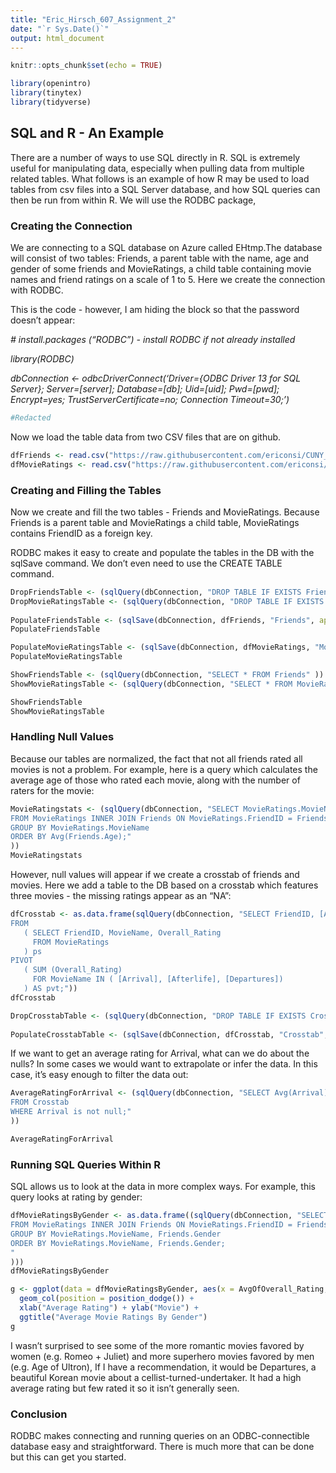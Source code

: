 ```yaml
---
title: "Eric_Hirsch_607_Assignment_2"
date: "`r Sys.Date()`"
output: html_document
---
```


```r
knitr::opts_chunk$set(echo = TRUE)
```

```r
library(openintro)
library(tinytex)
library(tidyverse)
```

## SQL and R - An Example

There are a number of ways to use SQL directly in R.  SQL is extremely useful for manipulating data, especially when pulling data from multiple related tables.  What follows is an example of how R may be used to load tables from csv files into a SQL Server database, and how SQL queries can then be run from within R.  We will use the RODBC package,

### Creating the Connection

We are connecting to a SQL database on Azure called EHtmp.The database will consist of two tables: Friends, a parent table with the name, age and gender of some friends and MovieRatings, a child table containing movie names and friend ratings on a scale of 1 to 5. Here we create the connection with RODBC.

This is the code - however, I am hiding the block so that the password doesn't appear:


  *# install.packages ("RODBC") - install RODBC if not already installed*
  
  *library(RODBC)*

  *dbConnection <- odbcDriverConnect('Driver={ODBC Driver 13 for SQL Server};*
                      *Server=[server];*
                      *Database=[db];*
                      *Uid=[uid];*
                      *Pwd=[pwd];*
                      *Encrypt=yes;*
                      *TrustServerCertificate=no;*
                      *Connection Timeout=30;')*


```r
#Redacted
```

Now we load the table data from two CSV files that are on github.

``` r
dfFriends <- read.csv("https://raw.githubusercontent.com/ericonsi/CUNY_607/main/Movie_Friends.csv", header=TRUE)
dfMovieRatings <- read.csv("https://raw.githubusercontent.com/ericonsi/CUNY_607/main/Movies_MovieRatings.csv", header=TRUE)
```

### Creating and Filling the Tables

Now we create and fill the two tables - Friends and MovieRatings. Because Friends is a parent table and MovieRatings a child table, MovieRatings contains FriendID as a foreign key. 

RODBC makes it easy to create and populate the tables in the DB with the sqlSave command.  We don't even need to use the CREATE TABLE command.

```r
DropFriendsTable <- (sqlQuery(dbConnection, "DROP TABLE IF EXISTS Friends"))
DropMovieRatingsTable <- (sqlQuery(dbConnection, "DROP TABLE IF EXISTS MovieRatings"))
  
PopulateFriendsTable <- (sqlSave(dbConnection, dfFriends, "Friends", append=TRUE))
PopulateFriendsTable

PopulateMovieRatingsTable <- (sqlSave(dbConnection, dfMovieRatings, "MovieRatings", append=TRUE))
PopulateMovieRatingsTable

ShowFriendsTable <- (sqlQuery(dbConnection, "SELECT * FROM Friends" ))
ShowMovieRatingsTable <- (sqlQuery(dbConnection, "SELECT * FROM MovieRatings" ))

ShowFriendsTable 
ShowMovieRatingsTable 
```
### Handling Null Values

Because our tables are normalized, the fact that not all friends rated all movies is not a problem.  For example, here is a query which calculates the average age of those who rated each movie, along with the number of raters for the movie:

```r
MovieRatingstats <- (sqlQuery(dbConnection, "SELECT MovieRatings.MovieName as Movie_Name, Avg(Friends.Age) AS Avg_Age_of_Raters, Count(MovieRatings.MovieID) AS N
FROM MovieRatings INNER JOIN Friends ON MovieRatings.FriendID = Friends.FriendID
GROUP BY MovieRatings.MovieName
ORDER BY Avg(Friends.Age);"
))
MovieRatingstats
```

However, null values will appear if we create a crosstab of friends and movies. Here we add a table to the DB based on a crosstab which features three movies - the missing ratings appear as an "NA": 

```r
dfCrosstab <- as.data.frame(sqlQuery(dbConnection, "SELECT FriendID, [Arrival] AS Arrival, [Afterlife] AS Afterlife, [Departures] AS Departures
FROM 
   ( SELECT FriendID, MovieName, Overall_Rating
     FROM MovieRatings 
   ) ps
PIVOT
   ( SUM (Overall_Rating)
     FOR MovieName IN ( [Arrival], [Afterlife], [Departures])
   ) AS pvt;"))
dfCrosstab

DropCrosstabTable <- (sqlQuery(dbConnection, "DROP TABLE IF EXISTS Crosstab"))
  
PopulateCrosstabTable <- (sqlSave(dbConnection, dfCrosstab, "Crosstab", append=TRUE))
```
If we want to get an average rating for Arrival, what can we do about the nulls? In some cases we would want to extrapolate or infer the data.  In this case, it's easy enough to filter the data out:

```r
AverageRatingForArrival <- (sqlQuery(dbConnection, "SELECT Avg(Arrival) AS Avg_Rating
FROM Crosstab
WHERE Arrival is not null;"
))

AverageRatingForArrival
```

### Running SQL Queries Within R

SQL allows us to look at the data in more complex ways.  For example, this query looks at rating by gender:

```r
dfMovieRatingsByGender <- as.data.frame((sqlQuery(dbConnection, "SELECT MovieRatings.MovieName, Friends.Gender, Count(MovieRatings.MovieID) AS CountOfMovieID, Avg(MovieRatings.OverAll_Rating) AS AvgOfOverall_Rating
FROM MovieRatings INNER JOIN Friends ON MovieRatings.FriendID = Friends.FriendID
GROUP BY MovieRatings.MovieName, Friends.Gender
ORDER BY MovieRatings.MovieName, Friends.Gender;
"
)))
dfMovieRatingsByGender


```

```r
g <- ggplot(data = dfMovieRatingsByGender, aes(x = AvgOfOverall_Rating, y= MovieName, group=Gender, fill=Gender)) +
  geom_col(position = position_dodge()) +
  xlab("Average Rating") + ylab("Movie") +
  ggtitle("Average Movie Ratings By Gender")
g
```

I wasn't surprised to see some of the more romantic movies favored by women (e.g. Romeo + Juliet) and more superhero movies favored by men  (e.g. Age of Ultron),  If I have a recommendation, it would be Departures, a beautiful Korean movie about a cellist-turned-undertaker.  It had a high average rating but few rated it so it isn't generally seen.

### Conclusion

RODBC makes connecting and running queries on an ODBC-connectible database easy and straightforward. There is much more that can be done but this can get you started.



